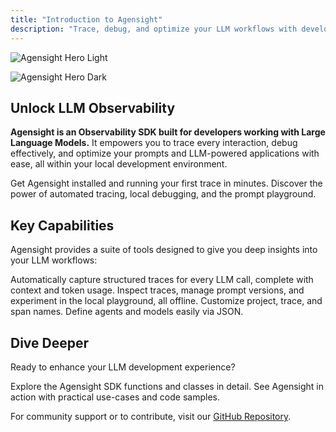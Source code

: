 ```yaml
---
title: "Introduction to Agensight"
description: "Trace, debug, and optimize your LLM workflows with developer-first observability."
---
```




<img
  className="block dark:hidden"
  src="/images/hero-light.png"
  alt="Agensight Hero Light"
/>

<img
  className="hidden dark:block"
  src="/images/hero-dark.png"
  alt="Agensight Hero Dark"
/>

## Unlock LLM Observability

**Agensight is an Observability SDK built for developers working with Large Language Models.** It empowers you to trace every interaction, debug effectively, and optimize your prompts and LLM-powered applications with ease, all within your local development environment.

<CardGroup cols={2}>
  <Card title="Quickstart Guide" icon="rocket" href="./quickstart">
    Get Agensight installed and running your first trace in minutes.
  </Card>
  <Card title="Explore Core Features" icon="stars" href="./core-concepts/features-overview">
    Discover the power of automated tracing, local debugging, and the prompt playground.
  </Card>
</CardGroup>

## Key Capabilities

Agensight provides a suite of tools designed to give you deep insights into your LLM workflows:

<CardGroup cols={3}>
  <Card title="Seamless Tracing" icon="diagram-project" href="./core-concepts/tracing">
    Automatically capture structured traces for every LLM call, complete with context and token usage.
  </Card>
  <Card title="Local-First Debugging" icon="terminal" href="./core-concepts/local-development">
    Inspect traces, manage prompt versions, and experiment in the local playground, all offline.
  </Card>
  <Card title="Flexible Configuration" icon="sliders" href="./core-concepts/configuration">
    Customize project, trace, and span names. Define agents and models easily via JSON.
  </Card>
</CardGroup>

## Dive Deeper

Ready to enhance your LLM development experience?

<CardGroup cols={2}>
  <Card title="API Reference" icon="code" href="./api-reference/functions/function-overview">
    Explore the Agensight SDK functions and classes in detail.
  </Card>
  <Card title="Practical Examples" icon="flask-vial" href="./examples/basic-usage">
    See Agensight in action with practical use-cases and code samples.
  </Card>
</CardGroup>

For community support or to contribute, visit our [GitHub Repository](https://github.com/PYPE-AI-MAIN/agensight).